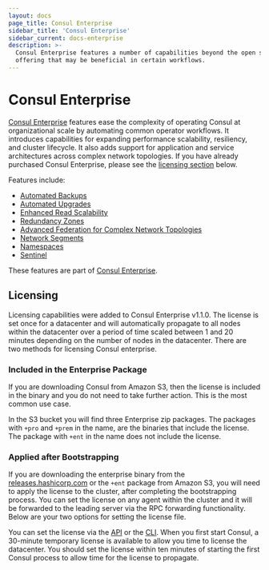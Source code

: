 ```yaml
---
layout: docs
page_title: Consul Enterprise
sidebar_title: 'Consul Enterprise'
sidebar_current: docs-enterprise
description: >-
  Consul Enterprise features a number of capabilities beyond the open source
  offering that may be beneficial in certain workflows.
---
```


# Consul Enterprise

[Consul Enterprise](https://www.hashicorp.com/consul.html) features ease the complexity of operating Consul at
organizational scale by automating common operator workflows. It introduces capabilities for expanding
performance scalability, resiliency, and cluster lifecycle. It also adds support for application and service
architectures across complex network topologies. If you have already purchased Consul Enterprise, please
see the [licensing section](#licensing) below.

Features include:

- [Automated Backups](/docs/enterprise/backups/index.html)
- [Automated Upgrades](/docs/enterprise/upgrades/index.html)
- [Enhanced Read Scalability](/docs/enterprise/read-scale/index.html)
- [Redundancy Zones](/docs/enterprise/redundancy/index.html)
- [Advanced Federation for Complex Network Topologies](/docs/enterprise/federation/index.html)
- [Network Segments](/docs/enterprise/network-segments/index.html)
- [Namespaces](/docs/enterprise/namespaces/index.html)
- [Sentinel](/docs/enterprise/sentinel/index.html)

These features are part of [Consul
Enterprise](https://www.hashicorp.com/consul.html).

## Licensing

Licensing capabilities were added to Consul Enterprise v1.1.0. The license is set
once for a datacenter and will automatically propagate to all nodes within the
datacenter over a period of time scaled between 1 and 20 minutes depending on the
number of nodes in the datacenter. There are two methods for licensing Consul
enterprise.

### Included in the Enterprise Package

If you are downloading Consul from Amazon S3, then the license is included
in the binary and you do not need to take further action. This is the
most common use case.

In the S3 bucket you will find three Enterprise zip packages. The packages with `+pro` and
`+prem` in the name, are the binaries that include the license. The package
with `+ent` in the name does not include the license.

### Applied after Bootstrapping

If you are downloading the enterprise binary from the [releases.hashicorp.com](https://releases.hashicorp.com/consul/) or the `+ent` package from Amazon S3, you will need to apply
the license to the cluster, after completing the bootstrapping process.
You can set the license on any agent within the cluster and it will be
forwarded to the leading server via the RPC forwarding functionality.
Below are your two options for setting the license file.

You can set the license via the
[API](/api/operator/license.html) or the [CLI](/docs/commands/license.html). When
you first start Consul, a 30-minute temporary license is available to allow you
time to license the datacenter. You should set the license within ten minutes of
starting the first Consul process to allow time for the license to propagate.
